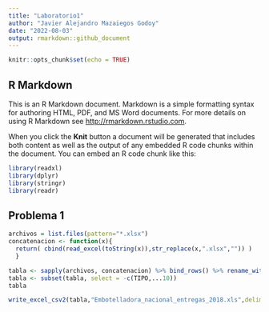 ```yaml
---
title: "Laboratorio1"
author: "Javier Alejandro Mazaiegos Godoy"
date: "2022-08-03"
output: rmarkdown::github_document
---
```


```r
knitr::opts_chunk$set(echo = TRUE)
```

## R Markdown

This is an R Markdown document. Markdown is a simple formatting syntax for authoring HTML, PDF, and MS Word documents. For more details on using R Markdown see <http://rmarkdown.rstudio.com>.

When you click the **Knit** button a document will be generated that includes both content as well as the output of any embedded R code chunks within the document. You can embed an R code chunk like this:

```r
library(readxl)
library(dplyr)
library(stringr)
library(readr)
```

## Problema 1

```r
archivos = list.files(pattern="*.xlsx")
concatenacion <- function(x){
  return( cbind(read_excel(toString(x)),str_replace(x,".xlsx","")) )
  }

tabla <- sapply(archivos, concatenacion) %>% bind_rows() %>% rename_with(~ c('Fecha'), 9)
tabla <- subset(tabla, select = -c(TIPO,...10))
tabla

```


```r
write_excel_csv2(tabla,"Embotelladora_nacional_entregas_2018.xls",delim = ",")
```




